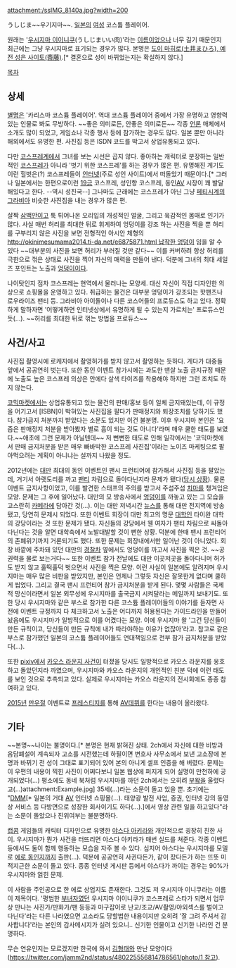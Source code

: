 attachment:/ssIMG_8140a.jpg?width=200

うしじま~~우기지마~~. [[일본]]의 [[여성]] 코스튬 플레이어.

원래는 '[[우시지마 이이니쿠]](うしじまいい肉)'라는 [[이름]]이었으나 너무 길기 때문인지 최근에는 그냥 우시지마로 표기되는 경우가 많다.
본명은 [https://xiwayy2kn32bo3ko.onion.lu/test/download.cgi?board=ura&id=2013061212180505307&filetype=.jpg 도이 마히로(土井まひろ), 예전 성은 사이토(斎藤)].[* 결혼으로 성이 바뀌었는지는 확실하지 않다.]

[[목차]]
== 상세 ==
[[별명]]은 '카리스마 코스튬 플레이어'. 역대 코스튬 플레이어 중에서 가장 유명하고 영향력 있는 인물로 봐도 무방하다. ~~좋은 의미로든, 안좋은 의미로든~~ 각종 [[언론]] 매체에서 소개도 많이 되었고, 게임쇼나 각종 행사 등에 참가하는 경우도 많다. 일본 뿐만 아니라 해외에서도 유명한 편. 사진집 등은 ISDN 코드를 박고서 상업유통되고 있다.

다만 [[코스프레]]계에서 그녀를 보는 시선은 곱지 않다. 좋아하는 캐릭터로 분장하는 일반적인 [[코스프레]]가 아니라 '벗기 위한 코스프레'를 하는 경우가 많은 편. 유명해진 계기도 이런 헐벗은(?) 코스프레들이 [[인터넷]](주로 성인 사이트)에서 떠돌았기 때문이다.[* 그러나 일본에서는 한편으로이런 [[19금]] 코스프레, 성인향 코스프레, 동인[[AV]] 시장이 꽤 발달해있다고 한다. --역시 성진국--] 그나마도 근래에는 코스프레가 아닌 그냥 [[페티시]]계의 [[그라비아]] 비슷한 사진집을 내는 경우가 많은 편.

살짝 [[삼백안]]이고 툭 튀어나온 오리입의 개성적인 얼굴, 그리고 육감적인 몸매로 인기가 많다.
사실 매번 허리를 최대한 뒤로 휘게하여 엉덩이를 강조 하는 사진을 찍을 뿐 허리를 구부리지 않은 사진을 보면 전형적인 아시안 체형의 [[http://okinimesumama2014.ti-da.net/e6875871.html 납작한 엉덩이]] 임을 알 수 있다 ~~대부분의 사진을 보면 허리가 부러질 것만 같다~~ 이를 커버하려 항상 허리를 극한으로 꺾은 상태로 사진을 찍어 자신의 매력을 만들어 낸다. 덕분에 그녀의 최대 세일즈 포인트는 노출과 [[엉덩이]]이다.

나이탓인지 점차 코스프레는 현역에서 물러나는 모양세. 대신 자신이 직접 디자인한 의상으로 쇼핑몰을 운영하고 있다. 취급하는 물건은 대부분 엉덩이가 강조되는 핫팬츠나 로우라이즈 팬티 등. 그라비아 아이돌이나 다른 코스어들의 프로듀스도 하고 있다. 정확하게 말하자면 '어떻게하면 인터넷상에서 유명하게 될 수 있는지 가르치는' 프로듀스인 듯(…). ~~허리를 최대한 뒤로 꺾는 방법을 프로듀스~~

== 사건/사고 ==
사진집 촬영시에 로케지에서 촬영허가를 받지 않고서 촬영하는 듯하다. 게다가 대중들 앞에서 공공연히 벗는다.
또한 동인 이벤트 참가시에는 과도한 맨살 노출 금지규정 때문에 노출도 높은 코스프레 의상은 안에다 살색 타이즈를 착용해야 하지만 그런 조치도 하지 않는다.

[[코믹마켓]]에서는 상업유통되고 있는 물건의 판매/홍보 등이 일체 금지돼있는데, 이 규정을 어기고서 [ISBN]이 박혀있는 사진집을 팔다가 판매정지와 퇴장조치를 당하기도 했다. 참가금지 처분까지 받았다는 소문도 있지만 이건 불분명.
이후 우시지마 본인은 '요즘은 판매정지 처분을 받아봤자 별로 흠이 되는 것도 아니다'라며 매우 쿨한 태도를 보였다.~~애초에 그런 문제가 아닐텐데~~
저 뻔뻔한 태도로 인해 일각에서는 '코믹마켓에서 판매 금지처분을 받은 매우 빠바박한 코스프레 사진집'이라는 노이즈 마케팅으로 팔아먹으려는 계획이 아니냐는 설까지 나왔을 정도.

2012년에는 [[대만]] 최대의 동인 이벤트인 팬시 프런티어에 참가해서 사진집 등을 팔았는데, 거기서 아랫도리를 까고 [[팬티]] 차림으로 돌아다닌지라 문제가 됐다([http://rigvedawiki.net/r1/pds/456768.jpg 당시 상황]). 물론 이벤트 금지사항이었고, 이를 발견한 스태프의 주의를 받고서 주섬주섬 [[치마]]를 챙겨입은 모양.
문제는 그 후에 일어났다. 대만의 모 방송사에서 [[엉덩이]]를 까놓고 있는 그 모습을 고스란히 [[카메라]]에 담아간 것(…). 이는 대만 저녁시간 [[뉴스]]를 통해 대만 전지역에 방송됐고, 당연히 문제시 되었다. 또한 이벤트 회장이 대만 최고의 명문 [[대학]]인 타이완 대학의 강당이라는 것 또한 문제가 됐다. 자신들의 강당에서 웬 여자가 팬티 차림으로 싸돌아 다닌다는 것을 알면 대학측에서 노발대발할 것이 뻔한 상황. 덕분에 한때 팬시 프런티어의 존폐위기까지 거론되기도 했다. 또한 문제는 회장내에서만 일어난 것이 아니었다. 회장 바깥에 주차돼 있던 대만의 [[경찰차]] 옆에서도 엉덩이를 까고서 사진을 찍은 것. ~~공권력을 물로 보는거다~~ 또한 이벤트 참가 전날에도 대만 이곳저곳을 돌아다니며 허가도 받지 않고 훌떡훌덕 벗으면서 사진을 찍은 모양.
이런 사실이 일본에도 알려지며 우시지마는 매우 많은 비판을 받았지만, 본인은 언제나 그렇듯 자신은 잘못한게 없다며 쿨하게 씹었다.
그리고 결국 팬시 프런티어 참가 금지처분을 받게 된다. 몇몇 사람들은 국제적 망신이라면서 일본 외무성에 우시지마를 출국금지 시켜달라는 메일까지 보내기도.
또한 당시 우시지마와 같은 부스로 참가한 다른 코스튬 플레이어들의 이야기를 듣자면 사전에 이벤트 규정까지 다 체크하고서 노출은 어디까지 허용된다는 가이드라인을 만들어놨음에도 우시지마가 일방적으로 이를 어겼다는 모양. 이에 우시지마 왈 '그건 당신들이 만든 규칙이고, 당신들이 만든 규칙에 내가 따라야하는 이유가 없잖아'라고. 참고로 같은 부스로 참가했던 일본의 코스튬 플레이어들도 연대책임으로 전부 참가 금지처분을 받았다(…).

또한 [[pixiv]]에서 [[카오스 라운지 사건]]이 터졌을 당시도 일방적으로 카오스 라운지를 옹호하고 돌았던지라 까였으며, 우시지마와 카오스 라운지의 개인적인 친분 덕에 이런 태도를 보인 것으로 추측되고 있다. 실제로 우시지마는 카오스 라운지의 전시회에도 종종 참여하고 있다.

[[2015년]] [[만우절]] 이벤트로 [[프레스티지#s-4|프레스티지]]를 통해 [[AV]]데뷔를 한다는 내용이 올라왔다.
== 기타 ==
~~본명~~나이는 불명이다.[* 본명은 현재 밝혀진 상태. 2ch에서 자신에 대한 비방과 음담폐설이 계속되자 고소를 시전했는데 하필이면 변호사 사무소에서 보낸 고소장에 본명과 바뀌기 전 성이 그대로 표기되어 있어 본의 아니게 셀프 인증을 해 버렸다. 문제는 이 우편의 내용이 찍힌 사진이 어쩌다보니 일본 웹상에 퍼지게 되어 실명이 만천하에 공개되었다(...) 평소에도 동네 북처럼 우시지마를 까던 2ch에서는 오히려 [[부왘]]을 울렸다고(...)attachment:Example.jpg] 35세(…)라는 소문이 돌고 있을 뿐. 초기에는 "[[DMM]][* 일본의 거대 [[AV]] 인터넷 쇼핑몰(...). 태양광 발전 사업, 증권, 인터넷 강의 동영상 서비스 등 다방면으로 성장한 회사이기도 하다(...).]에서 영상 관련 일을 하고있다"라는 소문이 돌았으나 진위여부는 불분명하다.

[[캡콤]] 게임들의 캐릭터 디자인으로 유명한 [[야스다 아키라]]와 개인적으로 굉장히 친한 사이. 우시지마가 뭔가 사건을 터뜨리면 야스다 아키라가 매번 실드를 쳐준다. 각종 이벤트 등에서도 둘이 함께 행동하는 모습을 자주 볼 수 있다. 심지어 야스다는 우시지마를 모델로 [[에로 동인지]]까지 출판(…). 덕분에 공공연히 사귄다든가, 같이 잤다든가 하는 뜨뜻 미적지근한 소문이 돌고 있다. 종종 인터넷 게시판 등에서 야스다가 까이는 경우는 90%가 우시지마와 얽힌 문제.

이 사람을 주인공으로 한 에로 상업지도 존재한다. 그것도 저 우시지마 이니쿠라는 이름이 제목이다. '평범한 [[부녀자]]였던 우시지마 이이니쿠가 코스프레로 스타가 되면서 업무상 만나는 사진가/만화가/팬 등등과 마구잡이로 난교/조교/AV촬영/야외섹스를 벌이고 다닌다'라는 다른 나라였으면 고소라도 당할법한 내용이지만 오히려 '잘 그려 주셔서 감사합니다'라는 본인의 감사메시지가 실려 있으니.. 신기한 인물이고 신기한 나라인 건 분명하다.

무슨 연유인지는 모르겠지만 한국에 와서 [[김형태]]와 만난 모양이다([[https://twitter.com/jamm2nd/status/480225556814786561/photo/1 참고]]).
